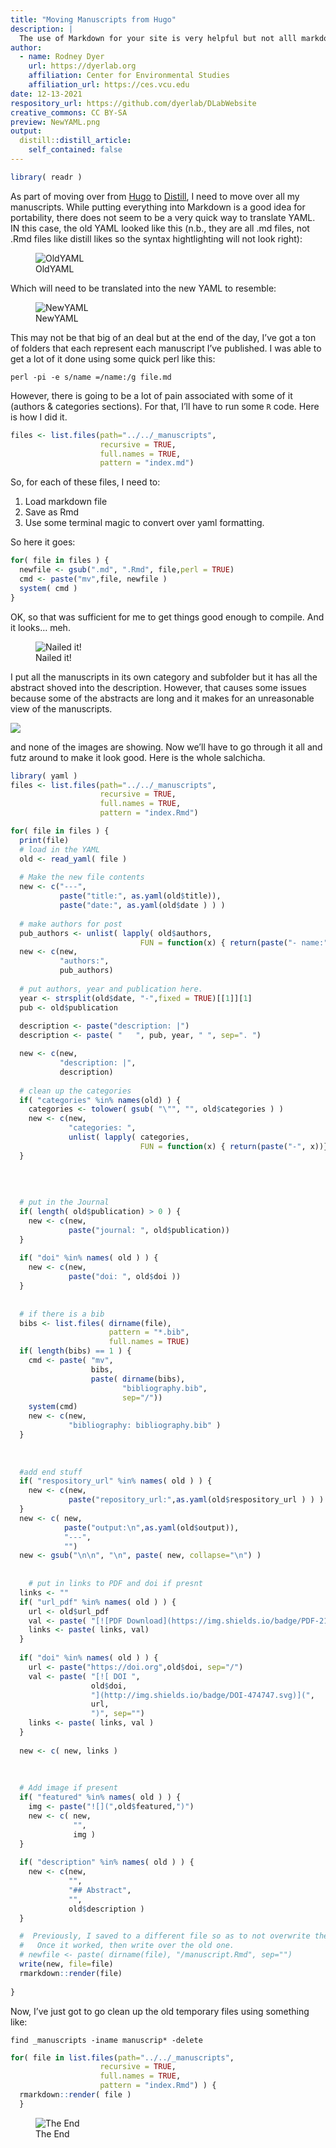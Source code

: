 ```yaml
---
title: "Moving Manuscripts from Hugo"
description: |
  The use of Markdown for your site is very helpful but not alll markdown formats are the same.  Here is how I moved from Hugo to rstudio::distill for the manuscripts section of the lab webpage.
author:
  - name: Rodney Dyer
    url: https://dyerlab.org
    affiliation: Center for Environmental Studies
    affiliation_url: https://ces.vcu.edu
date: 12-13-2021
respository_url: https://github.com/dyerlab/DLabWebsite
creative_commons: CC BY-SA
preview: NewYAML.png
output:
  distill::distill_article:
    self_contained: false
---
```



```r
library( readr )
```

As part of moving over from [Hugo](https://gohugo.io) to [Distill](https://rstudio.github.io/distill/), I need to move over all my manuscripts.  While putting everything into Markdown is a good idea for portability, there does not seem to be a very quick way to translate YAML.  IN this case, the old YAML looked like this (n.b., they are all .md files, not .Rmd files like distill likes so the syntax hightlighting will not look right):

![OldYAML](OldYAML.png)

Which will need to be translated into the new YAML to resemble:

![NewYAML](NewYAML.png)

This may not be that big of an deal but at the end of the day, I've got a ton of folders that each represent each manuscript I've published.  I was able to get a lot of it done using some quick perl like this:

```
perl -pi -e s/name =/name:/g file.md
```

However, there is going to be a lot of pain associated with some of it (authors & categories sections).  For that, I'll have to run some `R` code.  Here is how I did it.


```r
files <- list.files(path="../../_manuscripts", 
                    recursive = TRUE,
                    full.names = TRUE,
                    pattern = "index.md")
```

So, for each of these files, I need to:  

1. Load markdown file
2. Save as Rmd
3. Use some terminal magic to convert over yaml formatting.

So here it goes:

```r
for( file in files ) { 
  newfile <- gsub(".md", ".Rmd", file,perl = TRUE)
  cmd <- paste("mv",file, newfile )
  system( cmd )
}
```

OK, so that was sufficient for me to get things good enough to compile.  And it looks... meh.

![Nailed it!](ThumbsUp.png)

I put all the manuscripts in its own category and subfolder but it has all the abstract shoved into the description.  However, that causes some issues because some of the abstracts are long and it makes for an unreasonable view of the manuscripts. 

![](Listings.png)

and none of the images are showing.  Now we'll have to go through it all and futz around to make it look good.  Here is the whole salchicha.

```r
library( yaml )
files <- list.files(path="../../_manuscripts", 
                    recursive = TRUE,
                    full.names = TRUE,
                    pattern = "index.Rmd")

for( file in files ) { 
  print(file)
  # load in the YAML
  old <- read_yaml( file )
  
  # Make the new file contents
  new <- c("---",
           paste("title:", as.yaml(old$title)),
           paste("date:", as.yaml(old$date ) ) )
  
  # make authors for post
  pub_authors <- unlist( lapply( old$authors, 
                             FUN = function(x) { return(paste("- name:", x))}))
  new <- c(new, 
           "authors:",
           pub_authors)
  
  # put authors, year and publication here.
  year <- strsplit(old$date, "-",fixed = TRUE)[[1]][1]
  pub <- old$publication
  
  description <- paste("description: |")
  description <- paste( "   ", pub, year, " ", sep=". ")

  new <- c(new,
           "description: |",
           description)
  
  # clean up the categories
  if( "categories" %in% names(old) ) { 
    categories <- tolower( gsub( "\"", "", old$categories ) )
    new <- c(new, 
             "categories: ",
             unlist( lapply( categories, 
                             FUN = function(x) { return(paste("-", x))})))
  }
  
  
  
  
  # put in the Journal 
  if( length( old$publication) > 0 ) { 
    new <- c(new,
             paste("journal: ", old$publication))
  }
  
  if( "doi" %in% names( old ) ) { 
    new <- c(new,
             paste("doi: ", old$doi ))
  }
  
  
  # if there is a bib
  bibs <- list.files( dirname(file), 
                      pattern = "*.bib",
                      full.names = TRUE)
  if( length(bibs) == 1 ) { 
    cmd <- paste( "mv", 
                  bibs, 
                  paste( dirname(bibs),
                         "bibliography.bib",
                         sep="/"))
    system(cmd)
    new <- c(new,
             "bibliography: bibliography.bib" )
  }
  
  
  
  #add end stuff
  if( "respository_url" %in% names( old ) ) { 
    new <- c(new, 
             paste("repository_url:",as.yaml(old$respository_url ) ) )
  }
  new <- c( new, 
            paste("output:\n",as.yaml(old$output)),
            "---",
            "")
  new <- gsub("\n\n", "\n", paste( new, collapse="\n") ) 
  
  
    # put in links to PDF and doi if presnt
  links <- ""
  if( "url_pdf" %in% names( old ) ) { 
    url <- old$url_pdf 
    val <- paste( "[![PDF Download](https://img.shields.io/badge/PDF-21B02C.svg)](", url, ")", sep="")
    links <- paste( links, val)
  }
  
  if( "doi" %in% names( old ) ) { 
    url <- paste("https://doi.org",old$doi, sep="/")
    val <- paste( "[![ DOI ", 
                  old$doi, 
                  "](http://img.shields.io/badge/DOI-474747.svg)](",
                  url,
                  ")", sep="") 
    links <- paste( links, val )
  }
  
  new <- c( new, links )
  
  
  
  # Add image if present
  if( "featured" %in% names( old ) ) { 
    img <- paste("![](",old$featured,")")
    new <- c( new, 
              "",
              img )
  }
  
  if( "description" %in% names( old ) ) { 
    new <- c(new,
             "",
             "## Abstract",
             "",
             old$description )
  }

  #  Previously, I saved to a different file so as to not overwrite the important stuff.
  #   Once it worked, then write over the old one.
  # newfile <- paste( dirname(file), "/manuscript.Rmd", sep="")
  write(new, file=file)
  rmarkdown::render(file)
  
}
```

Now, I've just got to go clean up the old temporary files using something like:

```
find _manuscripts -iname manuscrip* -delete
```



```r
for( file in list.files(path="../../_manuscripts", 
                    recursive = TRUE,
                    full.names = TRUE,
                    pattern = "index.Rmd") ) { 
  rmarkdown::render( file )
  }
```



![The End](TheEnd.jpeg)




